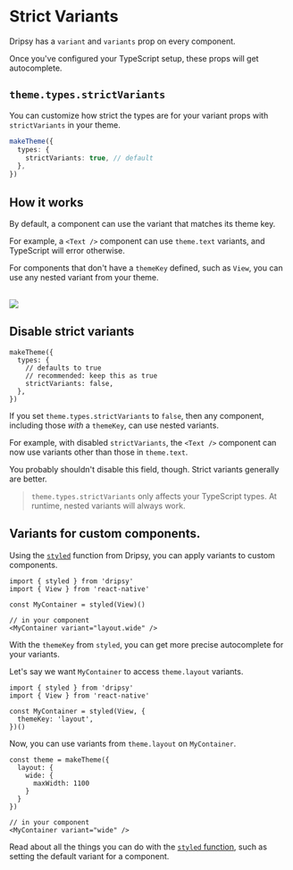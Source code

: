 # Strict Variants

Dripsy has a `variant` and `variants` prop on every component.

Once you've configured your TypeScript setup, these props will get autocomplete.

## `theme.types.strictVariants`

You can customize how strict the types are for your variant props with `strictVariants` in your theme.

```ts
makeTheme({
  types: {
    strictVariants: true, // default
  },
})
```

## How it works

By default, a component can use the variant that matches its theme key.

For example, a `<Text />` component can use `theme.text` variants, and TypeScript will error otherwise.

For components that don't have a `themeKey` defined, such as `View`, you can use any nested variant from your theme.

<br />
<img src="/view-variant.png" />

## Disable strict variants

```tsx
makeTheme({
  types: {
    // defaults to true
    // recommended: keep this as true
    strictVariants: false,
  },
})
```

If you set `theme.types.strictVariants` to `false`, then any component, including those _with_ a `themeKey`, can use nested variants.

For example, with disabled `strictVariants`, the `<Text />` component can now use variants other than those in `theme.text`.

You probably shouldn't disable this field, though. Strict variants generally are better.

> `theme.types.strictVariants` only affects your TypeScript types. At runtime, nested variants will always work.

## Variants for custom components.

Using the [`styled`](/apis/styled#advanced-usage) function from Dripsy, you can apply variants to custom components.

```tsx
import { styled } from 'dripsy'
import { View } from 'react-native'

const MyContainer = styled(View)()

// in your component
<MyContainer variant="layout.wide" />
```

With the `themeKey` from `styled`, you can get more precise autocomplete for your variants.

Let's say we want `MyContainer` to access `theme.layout` variants.

```tsx
import { styled } from 'dripsy'
import { View } from 'react-native'

const MyContainer = styled(View, {
  themeKey: 'layout',
})()
```

Now, you can use variants from `theme.layout` on `MyContainer`.

```tsx
const theme = makeTheme({
  layout: {
    wide: {
      maxWidth: 1100
    }
  }
})

// in your component
<MyContainer variant="wide" />
```

Read about all the things you can do with the [`styled` function](/apis/styled#advanced-usage), such as setting the default variant for a component.
